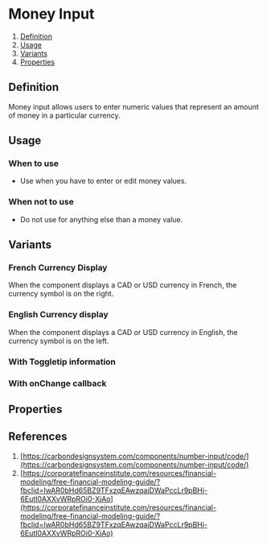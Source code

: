 
<Meta of={MoneyInputStories} />

# Money Input
1. [Definition](#definition)
2. [Usage](#usage)
3. [Variants](#variants)
4. [Properties](#properties)

## Definition
Money input allows users to enter numeric values that represent an amount of money in a particular currency.
<Canvas of={MoneyInputStories.FrenchLocale} />

## Usage
### When to use
- Use when you have to enter or edit money values.

### When not to use
- Do not use for anything else than a money value. 

## Variants
### French Currency Display
When the component displays a CAD or USD currency in French, the currency symbol is on the right.
<Canvas of={MoneyInputStories.FrenchLocale} />

### English Currency display
When the component displays a CAD or USD currency in English, the currency symbol is on the left.
<Canvas of={MoneyInputStories.EnglishLocale} />

### With Toggletip information
<Canvas of={MoneyInputStories.WithToggletip} />

### With onChange callback
<Canvas of={MoneyInputStories.OnChangeCallback} />

## Properties
<ArgTypes of={MoneyInput} />

## References
1. [https://carbondesignsystem.com/components/number-input/code/](https://carbondesignsystem.com/components/number-input/code/)
2. [https://corporatefinanceinstitute.com/resources/financial-modeling/free-financial-modeling-guide/?fbclid=IwAR0bHd65BZ9TFxzqEAwzqajDWaPccLr9pBHj-6EutI0AXXvWRpROi0-XjAo](https://corporatefinanceinstitute.com/resources/financial-modeling/free-financial-modeling-guide/?fbclid=IwAR0bHd65BZ9TFxzqEAwzqajDWaPccLr9pBHj-6EutI0AXXvWRpROi0-XjAo)

